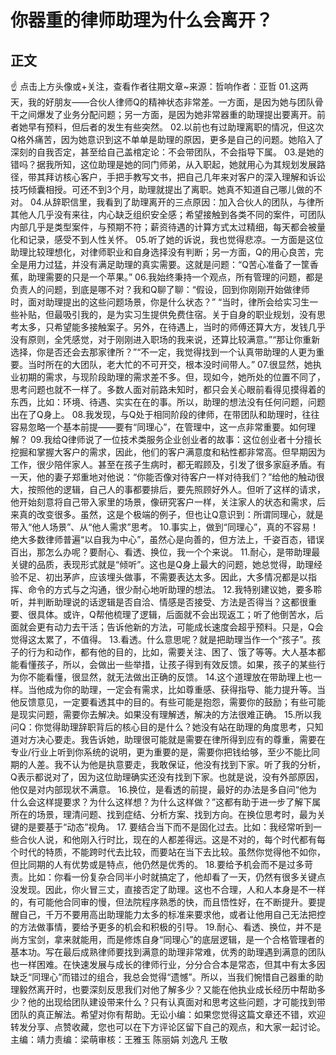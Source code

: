 # 你器重的律师助理为什么会离开？
## 正文
☝ 点击上方头像或+关注，查看作者往期文章~来源：哲响作者：亚哲 01.这两天，我的好朋友——合伙人律师Q的精神状态非常差。一方面，是因为她与团队骨干之间爆发了业务分配问题；另一方面，是因为她非常器重的助理提出要离开。前者她早有预料，但后者的发生有些突然。 02.以前也有过助理离职的情况，但这次Q格外痛苦，因为她意识到这不单单是助理的原因，更多是自己的问题。她陷入了深刻的自我否定，甚至给自己盖棺定论：不会带团队，不会指导下属。 03.是她的错吗？据我所知，这位助理是她的同门师弟，从入职起，她就用心为其规划发展路径，带其拜访核心客户，手把手教写文书，把自己几年来对客户的深入理解和诉讼技巧倾囊相授。可还不到3个月，助理就提出了离职。她真不知道自己哪儿做的不对。 04.从辞职信里，我看到了助理离开的三点原因：加入合伙人的团队，与律所其他人几乎没有来往，内心缺乏组织安全感；希望接触到各类不同的案件，可团队内部几乎是类型案件，与预期不符；薪资待遇的计算方式太过精细，每天都会被量化和记录，感受不到人性关怀。 05.听了她的诉说，我也觉得悲凉。一方面是这位助理比较理想化，对律师职业和自身选择没有判断；另一方面，Q的用心良苦，完全是用力过猛，并没有满足助理的真实需要。这就是问题：“Q苦心准备了一筐香蕉，助理需要的只是一个苹果。” 06.我始终秉持一个观点，所有管理的问题，都是负责人的问题，到底是哪不对？我和Q聊了聊：“假设，回到你刚刚开始做律师时，面对助理提出的这些问题场景，你是什么状态？” “当时，律所会给实习生一些补贴，但最吸引我的，是为实习生提供免费住宿。关于自身的职业规划，没有思考太多，只希望能多接触案子。另外，在待遇上，当时的师傅还算大方，发钱几乎没有原则，全凭感觉，对于刚刚进入职场的我来说，还算比较满意。”“那让你重新选择，你是否还会去那家律所？”“不一定，我觉得找到一个认真带助理的人更为重要。当时所在的大团队，老大忙的不可开交，根本没时间带人。” 07.很显然，她执业初期的需求，与现阶段助理的需求差不多。但，现如今，她所处的位置不同了，思考问题也就不一样了。多数人面对前路未知时，都只会关心眼前看得见摸得着的东西，比如：环境、待遇、实实在在的事。所以，助理的想法没有任何问题，问题出在了Q身上。 08.我发现，与Q处于相同阶段的律师，在带团队和助理时，往往容易忽略一个基本前提——要有“同理心”，在管理中，这一点非常重要。如何理解？ 09.我给Q律师说了一位技术类服务企业创业者的故事：这位创业者十分擅长挖掘和掌握大客户的需求，因此，他们的客户满意度和粘性都非常高。但早期因为工作，很少陪伴家人。甚至在孩子生病时，都无暇顾及，引发了很多家庭矛盾。有一天，他的妻子郑重地对他说：“你能否像对待客户一样对待我们？”给他的触动很大，按照他的逻辑，自己人的事都要排后，要先照顾好外人。但听了这样的请求，他开始刻意将自己带入家里的场景，像研究客户一样，关注家人的状态和需求，后来真的改变很多。虽然，这是个极端的例子，但也让Q意识到：所谓同理心，就是带入“他人场景”、从“他人需求”思考。 10.事实上，做到“同理心”，真的不容易！绝大多数律师普遍“以自我为中心”，虽然心是向善的，但方法上，千姿百态，错误百出，那怎么办呢？要耐心、看透、换位，我一个个来说。 11.耐心，是带助理最关键的品质，表现形式就是“倾听”。这也是Q身上最大的问题，她总觉得，助理经验不足、初出茅庐，应该埋头做事，不需要表达太多。因此，大多情况都是以指挥、命令的方式与之沟通，很少耐心地听助理的想法。 12.我特别建议她，要多聆听，并判断助理说的话逻辑是否自洽、情感是否接受、方法是否得当？这都很重要、很具体。或许，Q帮他梳理了逻辑，后面就不会出现返工；听了他倒苦水，后面就会更有动力去干活；告诉他新的方法，可能成长速度会超乎预料。只是，Q会觉得这太累了，不值得。 13.看透。什么意思呢？就是把助理当作一个“孩子”。孩子的行为和动作，都有他的目的，比如，需要关注、困了、饿了等等。大人基本都能看懂孩子，所以，会做出一些举措，让孩子得到有效反馈。如果，孩子的某些行为你不能看懂，很显然，就无法做出正确的反馈。 14.这个道理放在带助理上也一样。当他成为你的助理，一定会有需求，比如尊重感、获得指导、能力提升等。当他反馈意见，一定要看透其中的目的。有些可能是抱怨，需要你的鼓励；有些可能是现实问题，需要你去解决。如果没有理解透，解决的方法很难正确。 15.所以我问Q：你觉得助理辞职背后的核心目的是什么？她没有站在助理的角度思考，只知道对方决心要走。我告诉她，助理很可能就是需要在律所得到应有的尊重，需要在专业/行业上听到你系统的说明，更为重要的是，需要你把钱给够，至少不能比同期的人差。我不认为他是执意要走，我敢保证，他没有找到下家。听了我的分析，Q表示都说对了，因为这位助理确实还没有找到下家。也就是说，没有外部原因，他仅是对内部现状不满意。 16.换位，是看透的前提，最好的办法是多自问“他为什么会这样提要求？为什么这样想？为什么这样做？”这都有助于进一步了解下属所在的场景，理清问题、找到症结、分析方案、找到方向。在换位思考时，最为关键的是要基于“动态”视角。 17. 要结合当下而不是固化过去。比如：我经常听到一些合伙人说，和他刚入行时比，现在的人都差得远。这是不对的，每个时代都有每个时代的特质，不能跨时代去比较，而要站在当下去比较。虽然你觉得他不如你，但比同期的人有优势或是特点，他仍然是优秀的。 18.要给予机会而不是过多苛责。比如：你看一份复杂合同半小时就搞定了，他却看了一天，仍然有很多关键点没发现。因此，你火冒三丈，直接否定了助理。这也不合理，人和人本身是不一样的，有可能他合同审的慢，但法院程序熟悉的快，而且悟性好，在不断提升。要提醒自己，千万不要用高出助理能力太多的标准来要求他，或者让他用自己无法把控的方法做事情，要给予更多的机会和积极的引导。 19.耐心、看透、换位，并不是尚方宝剑，拿来就能用，而是修炼自身“同理心”的底层逻辑，是一个合格管理者的基本功。写在最后成熟律师要找到满意的助理非常难，优秀的助理遇到满意的团队也一样困难。在快速发展与成长的律师行业，分分合合本是常态，但其中有太多因缺乏“同理心”而错过的组合，我总会觉得“遗憾”。所以，当我们惋惜自己器重的助理毅然离开时，也要深刻反思我们对他了解多少？又能在他执业成长经历中帮助多少？他的出现给团队建设带来什么？只有认真面对和思考这些问题，才可能找到带团队的真正解法。希望对你有帮助。无讼小编：如果您觉得这篇文章还不错，欢迎转发分享、点赞收藏，您也可以在下方评论区留下自己的观点，和大家一起讨论。主编：靖力责编：梁萌审核：王雅玉 陈丽娟 刘逸凡 王敬